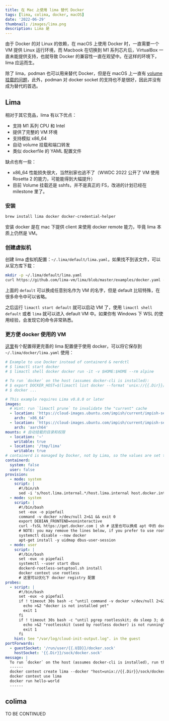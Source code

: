 ```yaml
---
title: 在 Mac 上使用 lima 替代 Docker
tags: [lima, colima, docker, macOS]
date: '2022-06-29'
thumbnail: /images/lima.png
description: Lima 是
---
```


由于 Docker 的对 Linux 的依赖，在 macOS 上使用 Docker 时，一直需要一个 VM 提供 Linux 运行环境，而 Macbook 在切换到 M1 系列芯片后，VirtualBox 一直未能提供支持，也就导致 Docker 的兼容性一直在观望中。在这样的环境下，lima 应运而生。

除了 lima，podman 也可以用来替代 Docker，但是在 macOS 上一直有 [volume 挂载的问题](https://github.com/containers/podman/discussions/13537)，此外，podman 对 docker socket 的支持也不是很好，因此并没有成为替代的首选。

## Lima

相对于其它竞品，lima 有以下优点：

- 支持 M1 系列 CPU 和 Intel
- 提供了完整的 VM 环境
- 支持模拟 x86_64
- 自动 volume 挂载和端口转发
- 类似 dockerfile 的 YAML 配置文件

缺点也有一些：

- x86_64 性能损失很大，当然别家也逃不了（WWDC 2022 公开了 VM 使用 Rosetta 2 的能力，可能能得到大幅提升）
- 目前 Volume 挂载还是 sshfs，并不是真正的 FS，改进的计划已经在 milestone 里了。

### 安装

```sh
brew install lima docker docker-credential-helper
```

安装 docker 是在 mac 下提供 client 来使用 docker remote 能力，毕竟 lima 本质上仍然是 VM。

### 创建虚拟机

创建 lima 虚拟机配置：`~/.lima/default/lima.yaml`，如果找不到该文件，可以从官方库下载：

```sh
mkdir -p ~/.lima/default/lima.yaml
curl https://github.com/lima-vm/lima/blob/master/examples/docker.yaml -O ~/.lima/default/lima.yaml
```

上面的 `default` 可以换成任意别名作为 VM 的名字，但是 default 比较特殊，在很多命令中可以省略。

之后运行 `limactl start default` 就可以启动 VM 了，使用 `limactl shell default` 或者 `lima` 就可以进入 default VM 中。如果你有 Windows 下 WSL 的使用经验，会发现它的命令非常熟悉。

### 更方便 docker 使用的 VM

[这里](https://itnext.io/replace-docker-desktop-with-lima-88ec6f9d6a19)有个配置得更完善的 lima 配置便于使用 docker，可以将它保存到 `~/.lima/docker/lima.yaml` 使用：

```yaml
# Example to use Docker instead of containerd & nerdctl
# $ limactl start docker
# $ limactl shell docker docker run -it -v $HOME:$HOME --rm alpine

# To run `docker` on the host (assumes docker-cli is installed):
# $ export DOCKER_HOST=$(limactl list docker --format 'unix://{{.Dir}}/sock/docker.sock')
# $ docker ...

# This example requires Lima v0.8.0 or later
images:
  # Hint: run `limactl prune` to invalidate the "current" cache
  - location: 'https://cloud-images.ubuntu.com/impish/current/impish-server-cloudimg-amd64.img'
    arch: 'x86_64'
  - location: 'https://cloud-images.ubuntu.com/impish/current/impish-server-cloudimg-arm64.img'
    arch: 'aarch64'
mounts: # 自动挂载的目录和权限
  - location: '~'
    writable: true
  - location: '/tmp/lima'
    writable: true
# containerd is managed by Docker, not by Lima, so the values are set to false here.
containerd:
  system: false
  user: false
provision:
  - mode: system
    script: |
      #!/bin/sh
      sed -i 's/host.lima.internal.*/host.lima.internal host.docker.internal/' /etc/hosts
  - mode: system
    script: |
      #!/bin/bash
      set -eux -o pipefail
      command -v docker >/dev/null 2>&1 && exit 0
      export DEBIAN_FRONTEND=noninteractive
      curl -fsSL https://get.docker.com | sh # 这里也可以换成 apt 中的 docker
      # NOTE: you may remove the lines below, if you prefer to use rootful docker, not rootless
      systemctl disable --now docker
      apt-get install -y uidmap dbus-user-session
  - mode: user
    script: |
      #!/bin/bash
      set -eux -o pipefail
      systemctl --user start dbus
      dockerd-rootless-setuptool.sh install
      docker context use rootless
      # 这里可以优化下 docker registry 配置
probes:
  - script: |
      #!/bin/bash
      set -eux -o pipefail
      if ! timeout 30s bash -c "until command -v docker >/dev/null 2>&1; do sleep 3; done"; then
        echo >&2 "docker is not installed yet"
        exit 1
      fi
      if ! timeout 30s bash -c "until pgrep rootlesskit; do sleep 3; done"; then
        echo >&2 "rootlesskit (used by rootless docker) is not running"
        exit 1
      fi
    hint: See "/var/log/cloud-init-output.log". in the guest
portForwards:
  - guestSocket: '/run/user/{{.UID}}/docker.sock'
    hostSocket: '{{.Dir}}/sock/docker.sock'
message: |
  To run `docker` on the host (assumes docker-cli is installed), run the following commands:
  ------
  docker context create lima --docker "host=unix://{{.Dir}}/sock/docker.sock"
  docker context use lima
  docker run hello-world
  ------
```

## colima

TO BE CONTINUED

